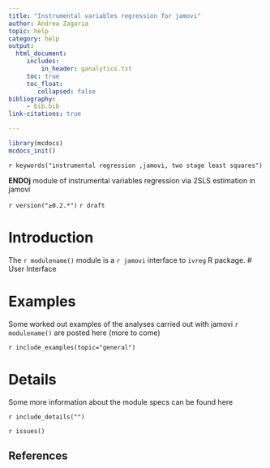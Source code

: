 ```yaml
---
title: "Instrumental variables regression for jamovi"
author: Andrea Zagaria
topic: help
category: help
output: 
  html_document:
     includes:
         in_header: ganalytics.txt
     toc: true
     toc_float:
        collapsed: false
bibliography: 
     - bib.bib
link-citations: true

---
```




```r
library(mcdocs)
mcdocs_init()

```

`r keywords("instrumental regression ,jamovi, two stage least squares")`

**ENDOj** module of instrumental variables regression via 2SLS estimation in jamovi

`r version("≥0.2.*")` 
`r draft`


# Introduction

The `r modulename()` module is a `r jamovi` interface to `ivreg` R package. 
# User Interface


# Examples

Some worked out examples of the analyses carried out with jamovi `r modulename()` are posted here (more to come)

`r include_examples(topic="general")`

# Details

Some more information about the module specs can be found here

`r include_details("")`


`r issues()`

## References